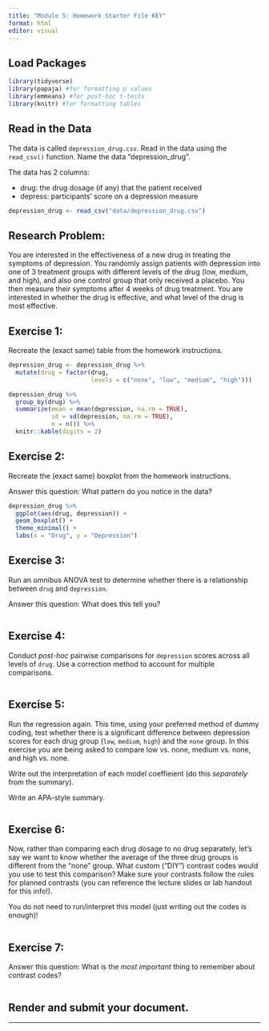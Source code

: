 ```yaml
---
title: "Module 5: Homework Starter File KEY"
format: html
editor: visual
---
```


## Load Packages

```r
library(tidyverse)
library(papaja) #for formatting p values
library(emmeans) #for post-hoc t-tests
library(knitr) #for formatting tables
```

## Read in the Data

The data is called `depression_drug.csv`. Read in the data using the `read_csv()` function. Name the data "depression_drug".

The data has 2 columns:

-   drug: the drug dosage (if any) that the patient received
-   depress: participants' score on a depression measure

```r


depression_drug <- read_csv("data/depression_drug.csv")


```

## Research Problem:

You are interested in the effectiveness of a new drug in treating the symptoms of depression. You randomly assign patients with depression into one of 3 treatment groups with different levels of the drug (low, medium, and high), and also one control group that only received a placebo. You then measure their symptoms after 4 weeks of drug treatment. You are interested in whether the drug is effective, and what level of the drug is most effective.

## Exercise 1:

Recreate the (exact same) table from the homework instructions.

```r

depression_drug <- depression_drug %>% 
  mutate(drug = factor(drug, 
                       levels = c("none", "low", "medium", "high")))

depression_drug %>% 
  group_by(drug) %>%
  summarize(mean = mean(depression, na.rm = TRUE),
            sd = sd(depression, na.rm = TRUE),
            n = n()) %>% 
  knitr::kable(digits = 2) 


```

## Exercise 2:

Recreate the (exact same) boxplot from the homework instructions.

Answer this question: What pattern do you notice in the data?

```r

depression_drug %>% 
  ggplot(aes(drug, depression)) + 
  geom_boxplot() + 
  theme_minimal() + 
  labs(x = "Drug", y = "Depression")


```

## Exercise 3:

Run an omnibus ANOVA test to determine whether there is a relationship between `drug` and `depression`.

Answer this question: What does this tell you?

```r




```

## Exercise 4:

Conduct *post-hoc* pairwise comparisons for `depression` scores across all levels of `drug`. Use a correction method to account for multiple comparisons.

```r




```

## Exercise 5:

Run the regression again. This time, using your preferred method of dummy coding, test whether there is a significant difference between depression scores for each drug group (`low`, `medium`, `high`) and the `none` group. In this exercise you are being asked to compare low vs. none, medium vs. none, and high vs. none.

Write out the interpretation of each model coeffieient (do this *separately* from the summary).

Write an APA-style summary.

```r




```

## Exercise 6:

Now, rather than comparing each drug dosage to no drug separately, let's say we want to know whether the average of the three drug groups is different from the "none" group. What custom ("DIY") contrast codes would you use to test this comparison? Make sure your contrasts follow the rules for planned contrasts (you can reference the lecture slides or lab handout for this info!).

You do not need to run/interpret this model (just writing out the codes is enough)!

```r




```

## Exercise 7:

Answer this question: What is the *most important* thing to remember about contrast codes?

```r




```

## Render and submit your document.

------------------------------------------------------------------------
